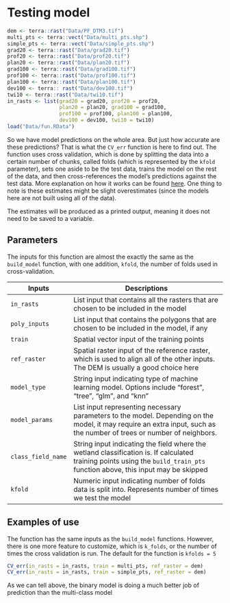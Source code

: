 # Testing model {.unnumbered}

```r
dem <- terra::rast("Data/PF_DTM3.tif")
multi_pts <- terra::vect("Data/multi_pts.shp")
simple_pts <- terra::vect("Data/simple_pts.shp")
grad20 <- terra::rast("Data/grad20.tif")
prof20 <- terra::rast("Data/prof20.tif")
plan20 <- terra::rast("Data/plan20.tif")
grad100 <- terra::rast("Data/grad100.tif")
prof100 <- terra::rast("Data/prof100.tif")
plan100 <- terra::rast("Data/plan100.tif")
dev100 <- terra:: rast("Data/dev100.tif")
twi10 <- terra::rast("Data/twi10.tif")
in_rasts <- list(grad20 = grad20, prof20 = prof20,
                 plan20 = plan20, grad100 = grad100,
                 prof100 = prof100, plan100 = plan100,
                 dev100 = dev100, twi10 = twi10)
load("Data/fun.RData")
```

So we have model predictions on the whole area. But just how accurate are these predictions? That is what the `CV_err` function is here to find out. The function uses cross validation, which is done by splitting the data into a certain number of chunks, called folds (which is represented by the `kfold` parameter), sets one aside to be the test data, trains the model on the rest of the data, and then cross-references the model's predictions against the test data. More explanation on how it works can be found [here](https://machinelearningmastery.com/k-fold-cross-validation/). One thing to note is these estimates might be slight overestimates (since the models here are not built using all of the data).

The estimates will be produced as a printed output, meaning it does not need to be saved to a variable.

## Parameters

The inputs for this function are almost the exactly the same as the `build_model` function, with one addition, `kfold`, the number of folds used in cross-validation.

| Inputs             | Descriptions                                                                                                                                                               |
|--------------|----------------------------------------------------------|
| `in_rasts`         | List input that contains all the rasters that are chosen to be included in the model                                                                                       |
| `poly_inputs`      | List input that contains the polygons that are chosen to be included in the model, if any                                                                                  |
| `train`            | Spatial vector input of the training points                                                                                                                                |
| `ref_raster`       | Spatial raster input of the reference raster, which is used to align all of the other inputs. The DEM is usually a good choice here                                        |
| `model_type`       | String input indicating type of machine learning model. Options include "forest", "tree", "glm", and "knn"                                                                 |
| `model_params`     | List input representing necessary parameters to the model. Depending on the model, it may require an extra input, such as the number of trees or number of neighbors.      |
| `class_field_name` | String input indicating the field where the wetland classification is. If calculated training points using the `build_train_pts` function above, this input may be skipped |
| `kfold`            | Numeric input indicating number of folds data is split into. Represents number of times we test the model                                                                  |

## Examples of use

The function has the same inputs as the `build_model` functions. However, there is one more feature to customize, which is `k_folds`, or the number of times the cross validation is run. The default for the function is `kfolds = 5`

```r
CV_err(in_rasts = in_rasts, train = multi_pts, ref_raster = dem)
CV_err(in_rasts = in_rasts, train = simple_pts, ref_raster = dem)
```

As we can tell above, the binary model is doing a much better job of prediction than the multi-class model
